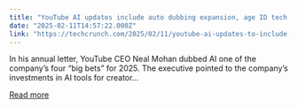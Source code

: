 ```yaml
---
title: "YouTube AI updates include auto dubbing expansion, age ID tech, and more"
date: "2025-02-11T14:57:22.000Z"
link: "https://techcrunch.com/2025/02/11/youtube-ai-updates-to-include-expansion-of-auto-dubbing-age-identifying-tech-and-more/"
---
```


In his annual letter, YouTube CEO Neal Mohan dubbed AI one of the company&#8217;s four &#8220;big bets&#8221; for 2025. The executive pointed to the company&#8217;s investments in AI tools for creator...

[Read more](https://techcrunch.com/2025/02/11/youtube-ai-updates-to-include-expansion-of-auto-dubbing-age-identifying-tech-and-more/)
